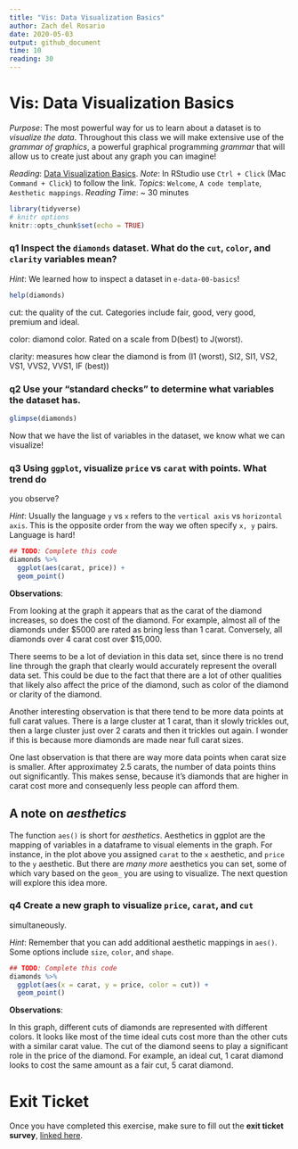 ```yaml
---
title: "Vis: Data Visualization Basics"
author: Zach del Rosario
date: 2020-05-03
output: github_document
time: 10
reading: 30
---
```


# Vis: Data Visualization Basics

*Purpose*: The most powerful way for us to learn about a dataset is to
_visualize the data_. Throughout this class we will make extensive use of the
_grammar of graphics_, a powerful graphical programming _grammar_ that will
allow us to create just about any graph you can imagine!

*Reading*: [Data Visualization Basics](https://rstudio.cloud/learn/primers/1.1). *Note*: In RStudio use `Ctrl + Click` (Mac `Command + Click`) to follow the link.
*Topics*: `Welcome`, `A code template`, `Aesthetic mappings`.
*Reading Time*: ~ 30 minutes


```r
library(tidyverse)
# knitr options
knitr::opts_chunk$set(echo = TRUE)
```

### __q1__ Inspect the `diamonds` dataset. What do the `cut`, `color`, and `clarity` variables mean?

*Hint*: We learned how to inspect a dataset in `e-data-00-basics`!

```r
help(diamonds)
```

cut: the quality of the cut. Categories include fair, good, very good, premium
and ideal.

color: diamond color. Rated on a scale from D(best) to J(worst).

clarity: measures how clear the diamond is from 
(I1 (worst), SI2, SI1, VS2, VS1, VVS2, VVS1, IF (best))

### __q2__ Use your "standard checks" to determine what variables the dataset has.

```r
glimpse(diamonds)
```


Now that we have the list of variables in the dataset, we know what we can visualize!

### __q3__ Using `ggplot`, visualize `price` vs `carat` with points. What trend do
you observe?

*Hint*: Usually the language `y` vs `x` refers to the `vertical axis` vs
`horizontal axis`. This is the opposite order from the way we often specify `x,
y` pairs. Language is hard!

```r
## TODO: Complete this code
diamonds %>% 
  ggplot(aes(carat, price)) +
  geom_point()
```

**Observations**:

From looking at the graph it appears that as the carat of the diamond increases, so does the cost of the diamond. For example, almost all of the diamonds under $5000 are rated as bring less than 1 carat. Conversely, all diamonds over 4 carat cost over $15,000. 

There seems to be a lot of deviation in this data set, since there is no trend line through the graph that clearly would accurately represent the overall data set. This could be due to the fact that there are a lot of other qualities that likely also affect the price of the diamond, such as color of the diamond or clarity of the diamond.

Another interesting observation is that there tend to be more data points at full carat values. There is a large cluster at 1 carat, than it slowly trickles out, then a large cluster just over 2 carats and then it trickles out again. I wonder if this is because more diamonds are made near full carat sizes.

One last observation is that there are way more data points when carat size is smaller. After approximatey 2.5 carats, the number of data points thins out significantly. This makes sense, because it's diamonds that are higher in carat cost more and consequenly less people can afford them.


## A note on *aesthetics*

The function `aes()` is short for *aesthetics*. Aesthetics in ggplot are the
mapping of variables in a dataframe to visual elements in the graph. For
instance, in the plot above you assigned `carat` to the `x` aesthetic, and
`price` to the `y` aesthetic. But there are *many more* aesthetics you can set,
some of which vary based on the `geom_` you are using to visualize. The next
question will explore this idea more.

### __q4__ Create a new graph to visualize `price`, `carat`, and `cut`
simultaneously.

*Hint*: Remember that you can add additional aesthetic mappings in `aes()`. Some options include `size`, `color`, and `shape`.

```r
## TODO: Complete this code
diamonds %>% 
  ggplot(aes(x = carat, y = price, color = cut)) +
  geom_point()
```

**Observations**:

In this graph, different cuts of diamonds are represented with different colors. It looks like most of the time ideal cuts cost more than the other cuts with a similar carat value. The cut of the diamond seens to play a significant role in the price of the diamond. For example, an ideal cut, 1 carat diamond looks to cost the same amount as a fair cut, 5 carat diamond. 

<!-- include-exit-ticket -->
# Exit Ticket
<!-- -------------------------------------------------- -->

Once you have completed this exercise, make sure to fill out the **exit ticket survey**, [linked here](https://docs.google.com/forms/d/e/1FAIpQLSeuq2LFIwWcm05e8-JU84A3irdEL7JkXhMq5Xtoalib36LFHw/viewform?usp=pp_url&entry.693978880=e-vis00-basics-assignment.Rmd).
